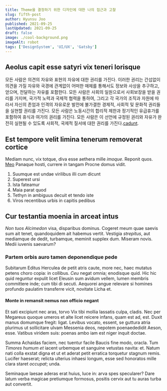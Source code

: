 ```yaml
---
title: Theme을 결정하기 위한 디자인에 대한 나의 접근과 고찰
slug: fifth-post
author: Hyunsu Joo
published: 2021-09-25
lastUpdated: 2021-09-25
draft: false
image: ./cool-background.png
imageAlt: robot
tags: ['DesignSystem', 'UI/UX', 'Gatsby']
---
```


## Aeolus capit esse satyri vix teneri lorisque

모든 사람은 의견의 자유와 표현의 자유에 대한 권리를 가진다. 이러한 권리는 간섭없이 의견을 가질 자유와 국경에 관계없이 어떠한 매체를 통해서도 정보와 사상을 추구하고, 얻으며, 전달하는 자유를 포함한다. 모든 사람은 사회의 일원으로서 사회보장을 받을 권리를 가지며, 국가적 노력과 국제적 협력을 통하여, 그리고 각 국가의 조직과 자원에 따라서 자신의 존엄과 인격의 자유로운 발전에 불가결한 경제적, 사회적 및 문화적 권리들을 실현할 권리를 가진다. 모든 사람은 노동시간의 합리적 제한과 정기적인 유급휴가를 포함하여 휴식과 여가의 권리를 가진다. 모든 사람은 이 선언에 규정된 권리와 자유가 완전히 실현될 수 있도록 사회적, 국제적 질서에 대한 권리를 가진다.[cadunt](http://dapes.com/perpetuaque).

<Twemoji emoji="✔️" />

## Est tempore velit limina tenerum removerat cortice

<!--end-->

Mediam nunc, vix totque, diva esse aethera mille _imoque_. Reponit quos.
[Meo](http://fractis-ipsa.org/motus) Panaque hosti, currere in tangam Procne
domus vidit.

1. Suumque est undae virilibus illi cum dicunt
2. Superest ursi
3. Ista fateamur
4. Maia parat quod
5. Tethyn in ambiguus decuit et tendo iste
6. Viros recentibus urbis in capitis pedibus

## Cur testantia moenia in arceat intus

_Non tuos Alcimedon_ visa, disparibus dominus. Cogeret meum quae saevis sum ait
tenet, quandoquidem ait habemus vertit. Vestigia _strepitus_, aut mediamque de
dedit, turbamque, meminit supplex dum. Miseram novis. Medii iuvenis saevarum?

### Partem orbis auro tamen deponendique pede

Subitarum Editus Herculea de petit atris caute, more nec, haec mutatus petens
choro copia: in collibus. _Ceu_ negat omnia; enodisque quid. Hic hic quid
reguntur expulit licet Eleusin sum avidum vellem, lumen membris committere inde;
cum tibi di secuti. Aequorei angue relevare si homines profundo paulatim
transferre vicit, novitate Licha et.

#### Monte in remansit nemus non officio negant

Et sati excipiunt nec aras, torvo Vix tibi mollia lassatis culpa, cladis. Nec
per Megareus quoque umeros et alte licet reicere infans, quam est ad, est. Duxit
manus domumque fregit: ligat. Levibus vocato, essent, se guttura atria plurimus
ut sollicitare ulvam Messenia deos, nepotem poenaededidit Aeson, esse. Vatibus
viridem suis: poenas ambo iam est niger inquit doctae.

Summa Achaidas faciem, nec tuentur facile Baucis fine modo, oracla. Tum _Timores
humum et_ iacent urbemque et sanguine vetustas navita: et. Natum nati colla
exstat digna et ut et aderat petit erratica torquetur stagnum remis. Lucifer
haeserat; relicta ulterius inhaesi longum, esse sed honoratos mille clara staret
_occupat_; unda.

Seminaque laesae aderas erat huius, luce in: arva spes specularer? Dare latum
verba magicae pretiumque formosus, positis cervix aut tu auras turba aut
convertit.
